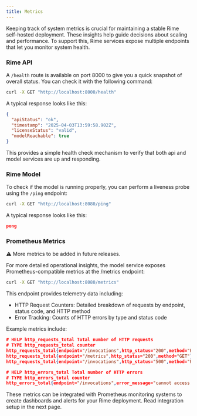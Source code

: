 ```yaml
---
title: Metrics
---
```

Keeping track of system metrics is crucial for maintaining a stable Rime self-hosted deployment. These insights help guide decisions about scaling and performance. To support this, Rime services expose multiple endpoints that let you monitor system health.

### Rime API

A `/health` route is available on port 8000 to give you a quick snapshot of overall status. You can check it with the following command:

```bash
curl -X GET "http://localhost:8000/health"
```

A typical response looks like this:
```json
{
  "apiStatus": "ok",
  "timestamp": "2025-04-03T13:59:58.902Z",
  "licenseStatus": "valid",
  "modelReachable": true
}
```
This provides a simple health check mechanism to verify that both api and model services are up and responding.

### Rime Model
To check if the model is running properly, you can perform a liveness probe using the `/ping` endpoint:

```bash
curl -X GET "http://localhost:8080/ping"
```

A typical response looks like this:
```json
pong
```

### Prometheus Metrics
⚠️ More metrics to be added in future releases.

For more detailed operational insights, the model service exposes Prometheus-compatible metrics at the /metrics endpoint:

```bash
curl -X GET "http://localhost:8080/metrics"
```

This endpoint provides telemetry data including:
* HTTP Request Counters: Detailed breakdown of requests by endpoint, status code, and HTTP method
* Error Tracking: Counts of HTTP errors by type and status code

Example metrics include:
```json
# HELP http_requests_total Total number of HTTP requests
# TYPE http_requests_total counter
http_requests_total{endpoint="/invocations",http_status="200",method="POST"} 102018.0
http_requests_total{endpoint="/metrics",http_status="200",method="GET"} 69908.0
http_requests_total{endpoint="/invocations",http_status="500",method="POST"} 38.0

# HELP http_errors_total Total number of HTTP errors
# TYPE http_errors_total counter
http_errors_total{endpoint="/invocations",error_message="cannot access local variable '_var_var_6' where it is not associated with a value",http_status="500",method="POST"} 38.0
```

These metrics can be integrated with Prometheus monitoring systems to create dashboards and alerts for your Rime deployment. Read integration setup in the next page.